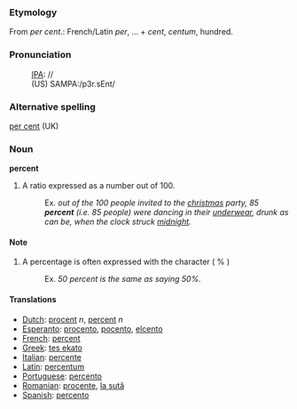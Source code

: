 ===Etymology===

From ''per cent.'': French/Latin ''per'', ... + ''cent'', ''centum'', hundred.

===Pronunciation===
:[[IPA]]: //
:(US) SAMPA:/p3r.sEnt/

===Alternative spelling===
[[per cent]] (UK)

===Noun===

'''percent''' 
# A ratio expressed as a number out of 100.
#:Ex. ''out of the 100 people invited to the [[christmas]] party, 85 '''percent''' (i.e. 85 people) were dancing in their [[underwear]], drunk as can be, when the clock struck [[midnight]].''

====Note====
# A percentage is often expressed with the character ( % )
#:Ex. ''50 percent is the same as saying 50%.''

====Translations====
*[[Dutch]]: [[procent]] ''n'', [[percent]] ''n''
*[[Esperanto]]: [[procento]], [[pocento]], [[elcento]]
*[[French]]: [[percent]]
*[[Greek]]: [[tes ekato]]
*[[Italian]]: [[percente]]
*[[Latin]]: [[percentum]]
*[[Portuguese]]: [[percento]]
*[[Romanian]]: [[procente]], [[la sută]]
*[[Spanish]]: [[percento]]
